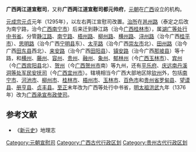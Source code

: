 '''广西两江道宣慰司'''，又称'''广西两江道宣慰司都元帅府'''，[[元朝|元朝]]在[[广西|广西]]设立的机构。

[[元成宗|元成宗]][[元贞|元贞]]元年（1295年），以左右两江宣慰司改置。[[治所|治所]]在[[邕州路|邕州路]]（泰定之后改为南宁路，治今[[广西|广西]][[南宁市|南宁市]]）后来迁到静江路（治今[[广西|广西]][[桂林市|桂林市]]），属[[湖广等处行中书省|湖广等处行中书省]]。分管[[静江路|静江路]]、[[南宁路|南宁路]]、[[梧州路|梧州路]]、[[柳州路|柳州路]]、[[横州路|横州路]]、[[浔州路|浔州路]]（治今广西[[桂平市|桂平市]]）、[[思明路|思明路]]（治今广西[[宁明县|宁明县]]东）、[[太平路_(广西)|太平路]]（治今广西[[崇左市|崇左市]]北）、[[田州路|田州路]]（治今广西[[田东县|田东县]]西北）、[[来安路|来安路]]（治今广西[[田阳县|田阳县]]）、[[镇安路|镇安路]]（治今广西[[那坡县|那坡县]]）等十路，和[[横州_(唐朝)|横州]]、[[藤州|藤州]]、[[容州|容州]]、[[贵州|贵州]]、[[融州|融州]]、[[象州|象州]]、[[郁林州|郁林州]]（今[[广西|广西]][[玉林市|玉林市]]）、[[宾州|宾州]]（今[[广西|广西]][[宾阳县|宾阳县]]北）、[[贺州|贺州]]（今[[广西|广西]][[贺州市|贺州市]]南）等九州，还有[[平乐府|平乐府]]、[[庆远南丹溪洞等处军民安抚司|庆远南丹溪洞等处军民安抚司]]（今[[广西|广西]][[宜州市|宜州市]]）。辖境相当今广西大部地区除[[钦州|钦州]]外，包括[[南宁市|南宁市]]、[[河池市|河池市]]、[[柳州市|柳州市]]、[[桂林市|桂林市]]、[[梧州市|梧州市]]、[[玉林市|玉林市]]、[[百色市|百色市]]和[[贵州省|贵州省]][[罗甸县|罗甸县]]、[[望谟县|望谟县]]、[[册亨县|册亨县]]、[[贞丰县|贞丰县]]。[[至正|至正]]末年改为广西等处行中书省，[[明太祖|明太祖]][[洪武|洪武]]九年（1376年）改为[[广西承宣布政使司|广西承宣布政使司]]。 
==参考文献==
*《[[新元史|新元史]]》地理志
{{元朝行政区划|nocat}}
{{元朝行政区划小作品}}
{{DEFAULTSORT:G}}
[[Category:元朝宣慰司|Category:元朝宣慰司]]
[[Category:广西古代行政区划|Category:广西古代行政区划]]
[[Category:贵州古代行政区划|Category:贵州古代行政区划]]